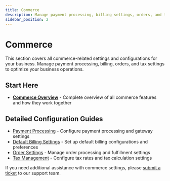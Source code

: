 ```yaml
---
title: Commerce
description: Manage payment processing, billing settings, orders, and tax configurations
sidebar_position: 2
---
```


# Commerce

This section covers all commerce-related settings and configurations for your business. Manage payment processing, billing, orders, and tax settings to optimize your business operations.

## Start Here

- [**Commerce Overview**](./commerce-overview.md) - Complete overview of all commerce features and how they work together

## Detailed Configuration Guides

- [Payment Processing](./vendasta-payments/index.mdx) - Configure payment processing and gateway settings
- [Default Billing Settings](./default-billing-settings/index.mdx) - Set up default billing configurations and preferences
- [Order Settings](./order-settings/index.mdx) - Manage order processing and fulfillment settings
- [Tax Management](./tax-rates/index.mdx) - Configure tax rates and tax calculation settings

If you need additional assistance with commerce settings, please [submit a ticket](https://support.vendasta.com/hc/en-us/requests/new) to our support team.